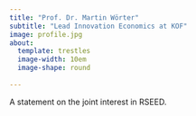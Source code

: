 ```yaml
---
title: "Prof. Dr. Martin Wörter"
subtitle: "Lead Innovation Economics at KOF"
image: profile.jpg
about:
  template: trestles
  image-width: 10em
  image-shape: round
  
---
```



A statement on the joint interest in RSEED. 